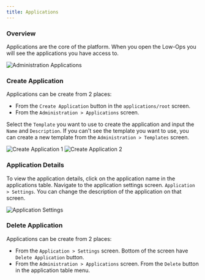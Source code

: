 ```yaml
---
title: Applications
---
```


### Overview

Applications are the core of the platform. When you open the Low-Ops you will see the applications you have access to.

<img src="/img/applications.png" alt="Administration Applications" className="image" />

### Create Application

Applications can be create from 2 places:

- From the `Create Application` button in the `applications/root` screen.
- From the `Administration > Applications` screen.

Select the `Template` you want to use to create the application and input the `Name` and `Description`. If you can't see
the template you want to use, you can create a new template from the `Administration > Templates` screen.

<img src="/img/create-app-1.png" alt="Create Application 1" className="image" />
<img src="/img/create-app-2.png" alt="Create Application 2" className="image" />

### Application Details

To view the application details, click on the application name in the applications table. Navigate to the application
settings screen. `Application > Settings`. You can change the description of the application on that screen.

<img src="/img/app-settings.png" alt="Application Settings" className="image" />

### Delete Application

Applications can be create from 2 places:

- From the `Application > Settings` screen. Bottom of the screen have `Delete Application` button.
- From the `Administration > Applications` screen. From the `Delete` button in the application table menu.
